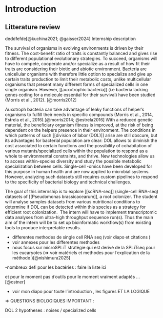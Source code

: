 # Introduction {#sec-intro}

## Litterature review

deddfefde[@kuchina2021; @gaisser2024] Internship description

The survival of organisms in evolving environments is driven by their fitness. The cost-benefit ratio of traits is constantly balanced and gives rise to different populational evolutionary strategies. To succeed, organisms will have to compete, cooperate and/or specialize as a result of how fit their traits are considering their biotic and abiotic environment. Bacteria are unicellular organisms with therefore little option to specialize and give up certain traits production to limit their metabolic costs, unlike multicellular organisms that present many different forms of specialized cells in one single organism. However, \[\[auxotrophic bacteria\]\] (i.e bacteria lacking genes coding for a molecule essential for their survival) have been studied (Morris et al., 2012). [@morris2012]

Auxotroph bacteria can take advantage of leaky functions of helper’s organisms to fulfill their needs in specific compounds (Morris et al., 2014, Estrela et al., 2016).[@morris2014; @estrela2016] With a reduced genetic material, the beneficiary organism fitness is improved, at the risk of being dependent on the helpers presence in their environment. The conditions in which patterns of such \[\[division of labor (DOL)\]\] arise are still obscure, but its advantages for bacterial population are clear: DOL allows to diminish the cost associated to certain functions and the possibility of cohabitation of various mutants/specialized cells within the population to respond as a whole to environmental constraints, and thrive. New technologies allow us to access within-species diversity and study the possible metabolic specialization between cells. Single-cell -omics have been developed for this purpose in human health and are now applied to microbial systems. However, analyzing such datasets still requires custom pipelines to respond to the specificity of bacterial biology and technical challenges.

The goal of this internship is to explore \[\[scRNA-seq\]\] (single-cell RNA-seq) datasets of \[\[Pseudomonas brassicacearum\]\], a root colonizer. The student will analyse samples datasets from various nutritional conditions to determine if DOL can be detected within this species as a strategy for efficient root colonization.  The intern will have to implement transcriptomic data analyses from ultra-high throughput sequence run(s). Thus the main aim of the intern will be to set up bioinformatic workflow(s) from existing tools to produce interpretable results.

-   differentes methodes de single cell RNA seq (voir diapo et citations )
-   voir annexes pour les differentes methodes
-   nous focus sur microSPLiT stratégie qui est derivé de la SPLiTseq pour les eucaryotes (=\> voir matériels et methodes pour l'explication de la méthode )[@nishimura2025]

-nombreux defi pour les bactéries : faire la liste ici

et pour le moment pas d'outils pour le moment vraiment adaptés ... [@ostner]

-   voir mon diapo pour toute l'introduction , les figures ET LA LOGIQUE

=\> QUESTIONS BIOLOGIQUES IMPORTANT :

DOL 2 hypotheses : noises / specialized cells